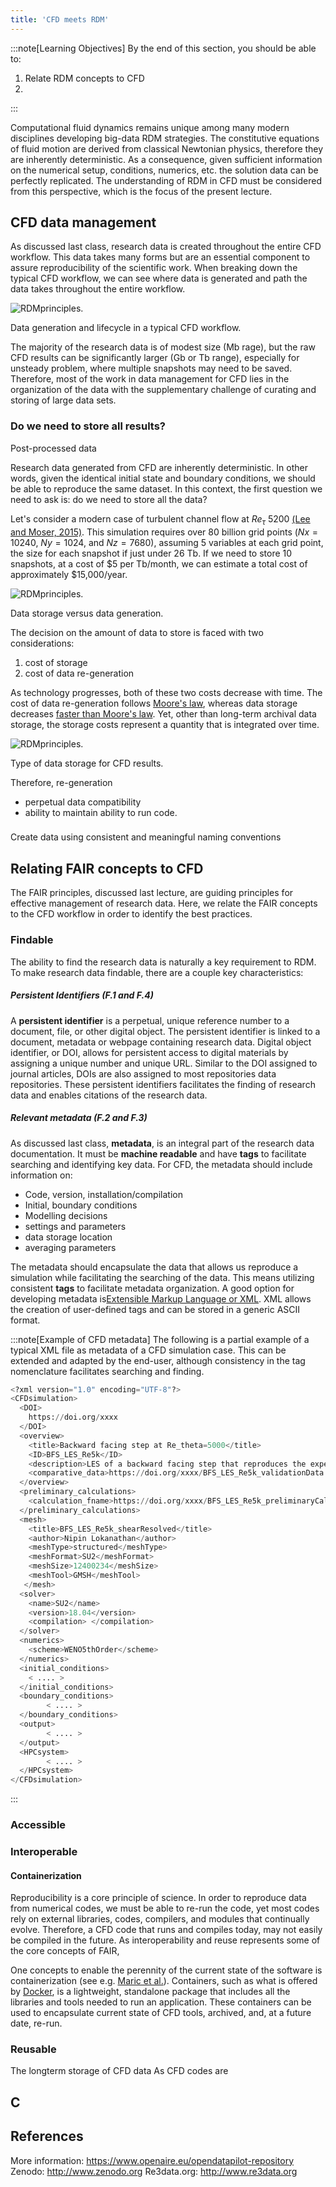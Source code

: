 ```yaml
---
title: 'CFD meets RDM'
---
```



:::note[Learning Objectives]
By the end of this section, you should be able to:
1. Relate RDM concepts to CFD
2. 
:::


Computational fluid dynamics remains unique among many modern disciplines developing big-data RDM strategies. The constitutive equations of fluid motion are derived from classical Newtonian physics, therefore they are inherently deterministic. As a consequence, given sufficient information on the numerical setup, conditions, numerics, etc. the solution data can be perfectly replicated. The understanding of RDM in CFD must be considered from this perspective, which is the focus of the present lecture.

    
 

##  CFD data management 
As discussed last class, research data is created throughout the entire CFD workflow. This data takes many forms but are an essential component to assure reproducibility of the scientific work.  When breaking down the typical CFD workflow, we can see where data is generated and path the data takes throughout the entire workflow.

![RDMprinciples.](../../../assets/figs_section3/ARC4CFD_RDMData.png "RDMprinciples")
<Caption>Data generation and lifecycle in a typical CFD workflow. </Caption>

The majority of the research data is of modest size (Mb rage), but the raw CFD results can be significantly larger (Gb or Tb range), especially for unsteady problem, where multiple snapshots may need to be saved. Therefore, most of the work in data management for CFD lies in the organization of the data with the supplementary challenge of curating and storing of large data sets.  



### Do we need to store all results?
Post-processed data 

Research data  generated from CFD are inherently deterministic. In other words, given the identical initial state and boundary conditions, we should be able to reproduce the same dataset. In this context, the first question we need to ask is: do we need to store all the data?

Let's consider a modern case of turbulent channel flow at $Re_\tau~5200$ [(Lee and Moser, 2015)](https://www.cambridge.org/core/journals/journal-of-fluid-mechanics/article/direct-numerical-simulation-of-turbulent-channel-flow-up-to-mathitreittauapprox-5200/3AE84A5A48F83AF294F6CB042AF92DA8). This simulation requires over 80 billion grid points ($Nx=10240$, $Ny=1024$,  and  $Nz=7680$), assuming 5 variables at each grid point, the size for each snapshot if just under 26 Tb. If we need to store 10 snapshots, at a cost of \$5 per Tb/month, we can estimate a total cost of approximately \$15,000/year.

![RDMprinciples.](../../../assets/figs_section3/ARC4CFD_RDMcompromise.png "RDMprinciples")
<Caption>Data storage versus data generation. </Caption>

The decision on the amount of data to store is faced with two considerations:

1. cost of storage 
2. cost of data re-generation 

As technology progresses, both of these two costs decrease with time. The cost of data re-generation follows [Moore's law](https://en.wikipedia.org/wiki/Moore%27s_law), whereas data storage decreases [faster than Moore's law](https://pubs.aip.org/aip/adv/article/8/5/056506/1075722/Moore-s-law-realities-for-recording-systems-and). Yet, other than long-term archival data storage, the storage costs represent a quantity that is integrated over time. 


![RDMprinciples.](../../../assets/figs_section3/ARC4CFD_storageCompromise.png "RDMprinciples")
<Caption> Type of data storage for CFD results. </Caption>



Therefore, re-generation 
- perpetual data compatibility 
- ability to maintain ability to run code.




### 
Create data using consistent and meaningful naming conventions


   

## Relating FAIR concepts to CFD
The FAIR principles, discussed last lecture, are guiding principles for effective management of research data. Here, we relate the FAIR concepts to the CFD workflow in order to identify the best practices.


### **Findable** 
The ability to find the research data is naturally a key requirement to RDM.  To make research data findable, there are a couple key characteristics:


##### Persistent Identifiers (F.1 and F.4)
A **persistent identifier**  is a perpetual, unique reference number to a document, file, or other digital object. The persistent identifier is linked to a document, metadata or webpage containing research data.  Digital object identifier, or DOI, allows for persistent access to digital materials by assigning a unique number and unique URL. Similar to the DOI assigned to journal articles, DOIs are also assigned to most repositories data repositories. These persistent identifiers facilitates the finding of research data and enables citations of the research data.


##### Relevant metadata (F.2 and F.3)
As discussed last class, **metadata**, is an integral part of the research data documentation. It must be **machine readable** and have **tags** to facilitate searching and identifying key data. For CFD, the metadata should include information on:
- Code, version, installation/compilation
- Initial, boundary conditions
- Modelling decisions
- settings and parameters
- data storage location
- averaging parameters 

The metadata should encapsulate the data that allows us reproduce a simulation while facilitating the searching of the data. This means utilizing consistent **tags** to facilitate metadata organization. A good option  for developing metadata is[Extensible Markup Language or XML](https://www.w3schools.com/xml/xml_whatis.asp). XML allows the creation of user-defined tags and can be stored in a generic ASCII format.



:::note[Example of CFD metadata]
The following is a partial example of a typical XML file as metadata of a CFD simulation case. This can be extended and adapted by the end-user, although consistency in the tag nomenclature facilitates searching and finding. 
```python "even"
<?xml version="1.0" encoding="UTF-8"?>
<CFDsimulation>
  <DOI>
    https://doi.org/xxxx
  </DOI>
  <overview>
    <title>Backward facing step at Re_theta=5000</title>
    <ID>BFS_LES_Re5k</ID>
    <description>LES of a backward facing step that reproduces the experimental results by  Jovic and Driver (1994) and the numerical results from  Le et al (1997). </description>
    <comparative_data>https://doi.org/xxxx/BFS_LES_Re5k_validationData.dat</comparative_data>
  </overview>
  <preliminary_calculations>
    <calculation_fname>https://doi.org/xxxx/BFS_LES_Re5k_preliminaryCalcs.dat</calculation_fname>
  </preliminary_calculations>
  <mesh>
    <title>BFS_LES_Re5k_shearResolved</title>
    <author>Nipin Lokanathan</author>
    <meshType>structured</meshType>
    <meshFormat>SU2</meshFormat>
    <meshSize>12400234</meshSize>
    <meshTool>GMSH</meshTool>
   </mesh>
  <solver>
    <name>SU2</name>
    <version>18.04</version>
    <compilation> </compilation>
  </solver>
  <numerics>
    <scheme>WENO5thOrder</scheme>
  </numerics>
  <initial_conditions>
    < .... >
  </initial_conditions>
  <boundary_conditions>
        < .... >
  </boundary_conditions>
  <output>
        < .... >
  </output>
  <HPCsystem>
        < .... >
  </HPCsystem>
</CFDsimulation>
```
:::



### **Accessible**




### **Interoperable**

#### Containerization
Reproducibility is a core principle of science. In order to reproduce data from numerical codes, we must be able to re-run the code, yet most codes rely on external libraries, codes, compilers, and modules that continually evolve. Therefore, a CFD code that runs and compiles today, may not easily be compiled in the future.  As interoperability and reuse represents some of the core concepts of FAIR, 

One concepts to enable the perennity of the current state of the software is containerization (see e.g. [Maric et al.](https://arxiv.org/pdf/2208.07460.pdf)). Containers, such as what is offered by [Docker](https://www.docker.com/resources/what-container/#:~:text=A%20Docker%20container%20image%20is,tools%2C%20system%20libraries%20and%20settings.), is a lightweight, standalone package that includes all the libraries and tools needed to run an application. These containers can be used to encapsulate current state of CFD tools, archived, and, at a future date, re-run.




### **Reusable**






    





The longterm storage of CFD data
As CFD codes are 



## C


## References
More information: https://www.openaire.eu/opendatapilot-repository 
Zenodo: http://www.zenodo.org 
Re3data.org: http://www.re3data.org